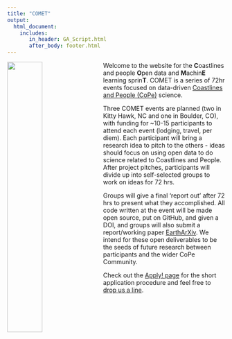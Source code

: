 ```yaml
---
title: "COMET"
output: 
  html_document:
    includes:
       in_header: GA_Script.html
       after_body: footer.html
---
```



<img src="L2.jpg" style="width:40%; margin-right: 20px" align="left">

Welcome to the website for the **C**oastlines and people **O**pen data and **M**achin**E** learning sprin**T**. COMET is a series of 72hr events focused on data-driven [Coastlines and People (CoPe)](https://coastlinesandpeople.org) science. 

Three COMET events are planned (two in Kitty Hawk, NC and one in Boulder, CO), with funding for ~10-15 participants to attend each event (lodging, travel, per diem). Each participant will bring a research idea to pitch to the others - ideas should focus on using open data to do science related to Coastlines and People. After project pitches, participants will divide up into self-selected groups to work on ideas for 72 hrs.

Groups will give a final 'report out' after 72 hrs to present what they accomplished. All code written at the event will be made open source, put on GitHub, and given a DOI, and groups will also submit a report/working paper [EarthArXiv](https://eartharxiv.org). We intend for these open deliverables to be the seeds of future research between participants and the wider CoPe Community.

Check out the [Apply! page](https://copecomet.github.io/Apply.html) for the short application procedure and feel free to [drop us a line](https://copecomet.github.io/Contact.html).

